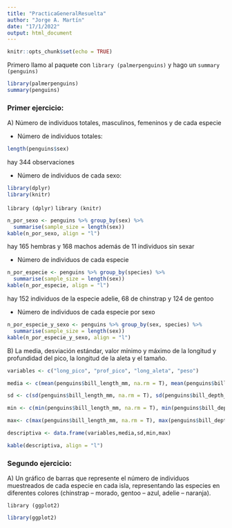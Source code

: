 ```yaml
---
title: "PracticaGeneralResuelta"
author: "Jorge A. Martín"
date: "17/1/2022"
output: html_document
---
```


```r
knitr::opts_chunk$set(echo = TRUE)
```

Primero llamo al paquete con `library (palmerpenguins)` y hago un `summary (penguins)`

```r
library(palmerpenguins)
summary(penguins)
```

### Primer ejercicio:

A\) Número de individuos totales, masculinos, femeninos y de cada especie

-   Número de individuos totales:

```r
length(penguins$sex)
```

hay 344 observaciones

-   Número de individuos de cada sexo:

```r
library(dplyr)
library(knitr)
```

`library (dplyr)` 
`library (knitr)`

```r
n_por_sexo <- penguins %>% group_by(sex) %>% 
  summarise(sample_size = length(sex))
kable(n_por_sexo, align = "l")
```

hay 165 hembras y 168 machos además de 11 individuos sin sexar

-   Número de individuos de cada especie

```r
n_por_especie <- penguins %>% group_by(species) %>% 
  summarise(sample_size = length(sex))
kable(n_por_especie, align = "l")

```

hay 152 individuos de la especie adelie, 68 de chinstrap y 124 de gentoo

-   Número de individuos de cada especie por sexo

```r
n_por_especie_y_sexo <- penguins %>% group_by(sex, species) %>% 
  summarise(sample_size = length(sex))
kable(n_por_especie_y_sexo, align = "l")

```

B\) La media, desviación estándar, valor mínimo y máximo de la longitud y
profundidad del pico, la longitud de la aleta y el tamaño.

```r
variables <- c("long_pico", "prof_pico", "long_aleta", "peso")

media <- c(mean(penguins$bill_length_mm, na.rm = T), mean(penguins$bill_depth_mm, na.rm = T), mean(penguins$flipper_length_mm, na.rm = T), mean(penguins$body_mass_g, na.rm = T))

sd <- c(sd(penguins$bill_length_mm, na.rm = T), sd(penguins$bill_depth_mm, na.rm = T), sd(penguins$flipper_length_mm, na.rm = T), sd(penguins$body_mass_g, na.rm = T))

min <- c(min(penguins$bill_length_mm, na.rm = T), min(penguins$bill_depth_mm, na.rm = T), min(penguins$flipper_length_mm, na.rm = T), min(penguins$body_mass_g, na.rm = T))

max<- c(max(penguins$bill_length_mm, na.rm = T), max(penguins$bill_depth_mm, na.rm = T), max(penguins$flipper_length_mm, na.rm = T), max(penguins$body_mass_g, na.rm = T))

descriptiva <- data.frame(variables,media,sd,min,max)

kable(descriptiva, align = "l")
```


### Segundo ejercicio:

A\) Un gráfico de barras que represente el número de individuos muestreados de cada especie en cada isla, representando las especies en diferentes colores (chinstrap – morado, gentoo – azul, adelie – naranja). 

`library (ggplot2)`

```r
library(ggplot2)
```

```r

```


